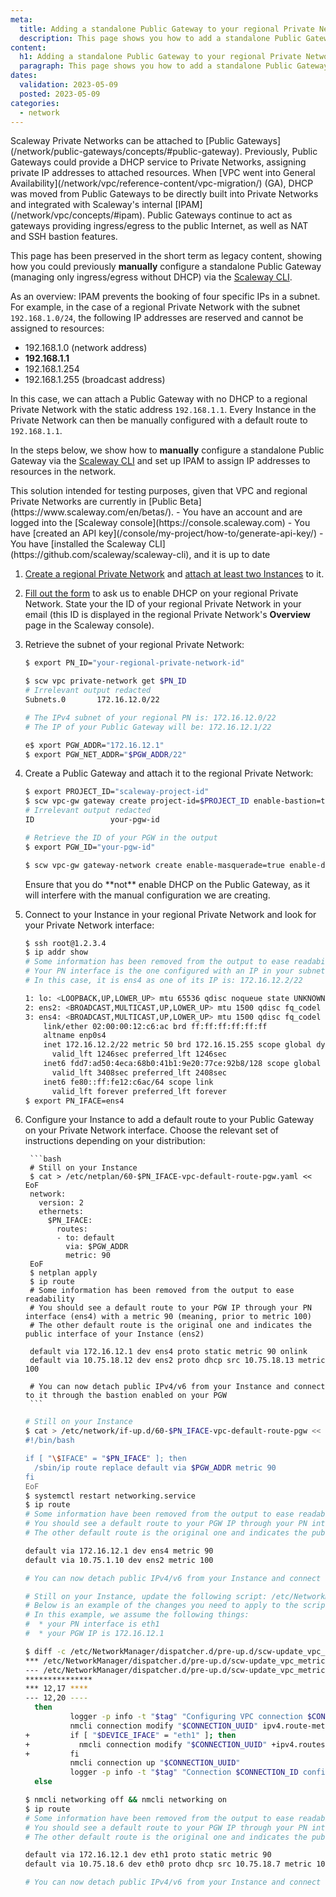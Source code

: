 ```yaml
---
meta:
  title: Adding a standalone Public Gateway to your regional Private Network
  description: This page shows you how to add a standalone Public Gateway to your regional Private Network.
content:
  h1: Adding a standalone Public Gateway to your regional Private Network
  paragraph: This page shows you how to add a standalone Public Gateway to your regional Private Network.
dates:
  validation: 2023-05-09
  posted: 2023-05-09
categories:
  - network
---
```


<Message type="important">
Scaleway Private Networks can be attached to [Public Gateways](/network/public-gateways/concepts/#public-gateway). Previously, Public Gateways could provide a DHCP service to Private Networks, assigning private IP addresses to attached resources. When [VPC went into General Availability](/network/vpc/reference-content/vpc-migration/) (GA), DHCP was moved from Public Gateways to be directly built into Private Networks and integrated with Scaleway's internal [IPAM](/network/vpc/concepts/#ipam). Public Gateways continue to act as gateways providing ingress/egress to the public Internet, as well as NAT and SSH bastion features.

This page has been preserved in the short term as legacy content, showing how you could previously **manually** configure a standalone Public Gateway (managing only ingress/egress without DHCP) via the [Scaleway CLI](https://github.com/scaleway/scaleway-cli).
</Message>

As an overview: IPAM prevents the booking of four specific IPs in a subnet. For example, in the case of a regional Private Network with the subnet `192.168.1.0/24`, the following IP addresses are reserved and cannot be assigned to resources:

- 192.168.1.0 (network address)
- **192.168.1.1**
- 192.168.1.254
- 192.168.1.255 (broadcast address)

In this case, we can attach a Public Gateway with no DHCP to a regional Private Network with the static address `192.168.1.1`. Every Instance in the Private Network can then be manually configured with a default route to `192.168.1.1`.

In the steps below, we show how to **manually** configure a standalone Public Gateway via the [Scaleway CLI](https://github.com/scaleway/scaleway-cli) and set up IPAM to assign IP addresses to resources in the network.

<Message type="important">
This solution intended for testing purposes, given that VPC and regional Private Networks are currently in [Public Beta](https://www.scaleway.com/en/betas/).
</Message>

<Message type="requirement">
  - You have an account and are logged into the [Scaleway console](https://console.scaleway.com)
  - You have [created an API key](/console/my-project/how-to/generate-api-key/)
  - You have [installed the Scaleway CLI](https://github.com/scaleway/scaleway-cli), and it is up to date
</Message>

1. [Create a regional Private Network](/network/vpc/how-to/create-private-network/) and [attach at least two Instances](https://www.scaleway.com/en/docs/network/vpc/how-to/attach-resources-to-pn/) to it.

2. [Fill out the form](https://scaleway.typeform.com/to/EmElSxRE) to ask us to enable DHCP on your regional Private Network. State your the ID of your regional Private Network in your email (this ID is displayed in the regional Private Network's **Overview** page in the Scaleway console).

3. Retrieve the subnet of your regional Private Network:

    ```bash
    $ export PN_ID="your-regional-private-network-id"
    
    $ scw vpc private-network get $PN_ID
    # Irrelevant output redacted
    Subnets.0       172.16.12.0/22
    
    # The IPv4 subnet of your regional PN is: 172.16.12.0/22
    # The IP of your Public Gateway will be: 172.16.12.1/22
    
    e$ xport PGW_ADDR="172.16.12.1"
    $ export PGW_NET_ADDR="$PGW_ADDR/22"
    ```

4. Create a Public Gateway and attach it to the regional Private Network:

    ```bash
    $ export PROJECT_ID="scaleway-project-id"
    $ scw vpc-gw gateway create project-id=$PROJECT_ID enable-bastion=true
    # Irrelevant output redacted
    ID                 your-pgw-id
    
    # Retrieve the ID of your PGW in the output
    $ export PGW_ID="your-pgw-id"
    
    $ scw vpc-gw gateway-network create enable-masquerade=true enable-dhcp=false gateway-id=$PGW_ID private-network-id=$PN_ID address=$PGW_NET_ADDR
    ```
    
    <Message type="important">
    Ensure that you do **not** enable DHCP on the Public Gateway, as it will interfere with the manual configuration we are creating.
    </Message>

5. Connect to your Instance in your regional Private Network and look for your Private Network interface:

    ```bash
    $ ssh root@1.2.3.4
    $ ip addr show
    # Some information has been removed from the output to ease readability
    # Your PN interface is the one configured with an IP in your subnet (172.16.12.0/22)
    # In this case, it is ens4 as one of its IP is: 172.16.12.2/22
    
    1: lo: <LOOPBACK,UP,LOWER_UP> mtu 65536 qdisc noqueue state UNKNOWN group default qlen 1000
    2: ens2: <BROADCAST,MULTICAST,UP,LOWER_UP> mtu 1500 qdisc fq_codel state UP group default qlen 1000
    3: ens4: <BROADCAST,MULTICAST,UP,LOWER_UP> mtu 1500 qdisc fq_codel state UP group default qlen 1000
        link/ether 02:00:00:12:c6:ac brd ff:ff:ff:ff:ff:ff
        altname enp0s4
        inet 172.16.12.2/22 metric 50 brd 172.16.15.255 scope global dynamic ens4
          valid_lft 1246sec preferred_lft 1246sec
        inet6 fdd7:ad50:4eca:68b0:41b1:9e20:77ce:92b8/128 scope global dynamic noprefixroute
          valid_lft 3408sec preferred_lft 2408sec
        inet6 fe80::ff:fe12:c6ac/64 scope link
          valid_lft forever preferred_lft forever
    $ export PN_IFACE=ens4
    ```

6. Configure your Instance to add a default route to your Public Gateway on your Private Network interface. Choose the relevant set of instructions depending on your distribution:

    <Tabs id="configure-instance-pgw-rpn">

      <TabsTab label="Ubuntu">

        ```bash
        # Still on your Instance
        $ cat > /etc/netplan/60-$PN_IFACE-vpc-default-route-pgw.yaml << EoF
        network:
          version: 2
          ethernets:
            $PN_IFACE:
              routes:
              - to: default
                via: $PGW_ADDR
                metric: 90
        EoF
        $ netplan apply
        $ ip route
        # Some information has been removed from the output to ease readability
        # You should see a default route to your PGW IP through your PN interface (ens4) with a metric 90 (meaning, prior to metric 100)
        # The other default route is the original one and indicates the public interface of your Instance (ens2)
        
        default via 172.16.12.1 dev ens4 proto static metric 90 onlink
        default via 10.75.18.12 dev ens2 proto dhcp src 10.75.18.13 metric 100
        
        # You can now detach public IPv4/v6 from your Instance and connect to it through the bastion enabled on your PGW
        ```
      </TabsTab>

      <TabsTab label="Debian">

      ```bash
      # Still on your Instance
      $ cat > /etc/network/if-up.d/60-$PN_IFACE-vpc-default-route-pgw << EoF
      #!/bin/bash

      if [ "\$IFACE" = "$PN_IFACE" ]; then
        /sbin/ip route replace default via $PGW_ADDR metric 90
      fi
      EoF
      $ systemctl restart networking.service
      $ ip route
      # Some information have been removed from the output to ease readability
      # You should see a default route to your PGW IP through your PN interface (ens4) with a metric 90 (meaning, prior to metric 100)
      # The other default route is the original one and indicates the public interface of your Instance (ens2)

      default via 172.16.12.1 dev ens4 metric 90
      default via 10.75.1.10 dev ens2 metric 100

      # You can now detach public IPv4/v6 from your Instance and connect to it through the bastion enabled on your PGW
      ```
      </TabsTab>

      <TabsTab label="CentOS / RockyLinux">

      ```bash
      # Still on your Instance, update the following script: /etc/NetworkManager/dispatcher.d/pre-up.d/scw-update_vpc_metric.sh
      # Below is an example of the changes you need to apply to the script
      # In this example, we assume the following things:
      #  * your PN interface is eth1
      #  * your PGW IP is 172.16.12.1
      
      $ diff -c /etc/NetworkManager/dispatcher.d/pre-up.d/scw-update_vpc_metric.sh.orig /etc/NetworkManager/dispatcher.d/pre-up.d/scw-update_vpc_metric.sh
      *** /etc/NetworkManager/dispatcher.d/pre-up.d/scw-update_vpc_metric.sh.orig     2023-05-03 09:41:42.965368079 +0000
      --- /etc/NetworkManager/dispatcher.d/pre-up.d/scw-update_vpc_metric.sh  2023-05-03 09:43:22.279318391 +0000
      ***************
      *** 12,17 ****
      --- 12,20 ----
        then
                logger -p info -t "$tag" "Configuring VPC connection $CONNECTION_ID"
                nmcli connection modify "$CONNECTION_UUID" ipv4.route-metric 50
      +         if [ "$DEVICE_IFACE" = "eth1" ]; then
      +           nmcli connection modify "$CONNECTION_UUID" +ipv4.routes "0.0.0.0/0 172.16.12.1 90"
      +         fi
                nmcli connection up "$CONNECTION_UUID"
                logger -p info -t "$tag" "Connection $CONNECTION_ID configured"
        else
      
      $ nmcli networking off && nmcli networking on
      $ ip route
      # Some information have been removed from the output to ease readability
      # You should see a default route to your PGW IP through your PN interface (eth1) with a metric 90 (meaning, prior to metric 100)
      # The other default route is the original one and indicates the public interface of your Instance (eth0)
      
      default via 172.16.12.1 dev eth1 proto static metric 90
      default via 10.75.18.6 dev eth0 proto dhcp src 10.75.18.7 metric 100
      
      # You can now detach public IPv4/v6 from your Instance and connect to it through the bastion enabled on your PGW
      ```
      </TabsTab>

    </Tabs>
